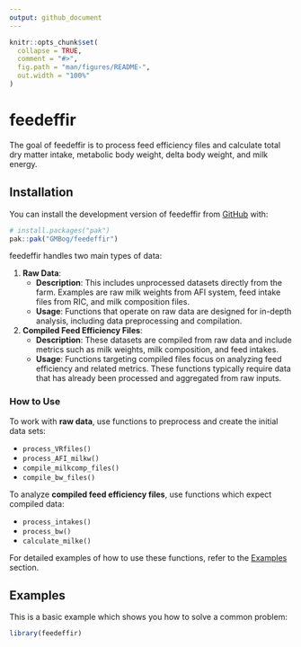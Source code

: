 ```yaml
---
output: github_document
---
```


<!-- README.md is generated from README.Rmd. Please edit that file -->

```r
knitr::opts_chunk$set(
  collapse = TRUE,
  comment = "#>",
  fig.path = "man/figures/README-",
  out.width = "100%"
)
```

# feedeffir

<!-- badges: start -->
<!-- badges: end -->

The goal of feedeffir is to process feed efficiency files and calculate total dry matter intake, metabolic body weight, delta body weight, and milk energy.

## Installation

You can install the development version of feedeffir from [GitHub](https://github.com/) with:

``` r
# install.packages("pak")
pak::pak("GMBog/feedeffir")
```

feedeffir handles two main types of data:

1. **Raw Data**: 
   - **Description**: This includes unprocessed datasets directly from the farm. Examples are raw milk weights from AFI system, feed intake files from RIC, and milk composition files.
   - **Usage**: Functions that operate on raw data are designed for in-depth analysis, including data preprocessing and compilation.

2. **Compiled Feed Efficiency Files**:
   - **Description**: These datasets are compiled from raw data and include metrics such as milk weights, milk composition, and feed intakes.
   - **Usage**: Functions targeting compiled files focus on analyzing feed efficiency and related metrics. These functions typically require data that has already been processed and aggregated from raw inputs.

### How to Use

To work with **raw data**, use functions to preprocess and create the initial data sets:

* `process_VRfiles()`
* `process_AFI_milkw()`
* `compile_milkcomp_files()`
* `compile_bw_files()`

To analyze **compiled feed efficiency files**, use functions which expect compiled data:

* `process_intakes()`
* `process_bw()`
* `calculate_milke()` 

For detailed examples of how to use these functions, refer to the [Examples](#examples) section.

## Examples

This is a basic example which shows you how to solve a common problem:

```r
library(feedeffir)

```


